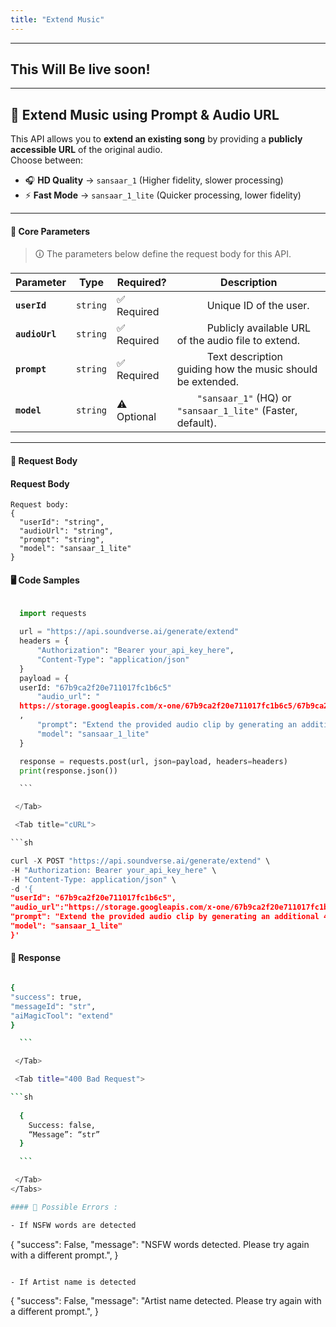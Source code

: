 ```yaml
---
title: "Extend Music"
---
```



---

## This Will Be live soon!

---

## 🎵 Extend Music using Prompt & Audio URL

This API allows you to **extend an existing song** by providing a **publicly accessible URL** of the original audio.  
Choose between:

- 🎧 **HD Quality** → `sansaar_1` (Higher fidelity, slower processing)
- ⚡ **Fast Mode** → `sansaar_1_lite` (Quicker processing, lower fidelity)

---

#### 🔹 **Core Parameters**

> 🛈 The parameters below define the request body for this API.

| Parameter      | Type     | Required?   | Description                                                                    |
| -------------- | -------- | ----------- | ------------------------------------------------------------------------------ |
| **`userId`**   | `string` | ✅ Required | &#x2003;&emsp;&emsp;Unique ID of the user.                                     |
| **`audioUrl`** | `string` | ✅ Required | &#x2003;&emsp;&emsp;Publicly available URL of the audio file to extend.        |
| **`prompt`**   | `string` | ✅ Required | &#x2003;&emsp;&emsp;Text description guiding how the music should be extended. |
| **`model`**    | `string` | ⚠️ Optional | &#x2003;&emsp;`"sansaar_1"` (HQ) or `"sansaar_1_lite"` (Faster, default).      |

---

#### 📩 **Request Body**

<div style={{ backgroundColor: "#e9ecef", padding: "0.75rem", borderRadius: "0.3rem" }}>
  
#### **Request Body**

```
Request body:
{
  "userId": "string",
  "audioUrl": "string",
  "prompt": "string",
  "model": "sansaar_1_lite"
}

```

</div>

#### 🖥️ Code Samples

<Tabs>
  <Tab title="Python">
  
  ```python

    import requests

    url = "https://api.soundverse.ai/generate/extend"
    headers = {
        "Authorization": "Bearer your_api_key_here",
        "Content-Type": "application/json"
    }
    payload = {
    userId: "67b9ca2f20e711017fc1b6c5"
        "audio_url": "
    https://storage.googleapis.com/x-one/67b9ca2f20e711017fc1b6c5/67b9ca2f20e711017fc1b6c5/xone20250312100522scsuxkec.wav
    ,
        "prompt": "Extend the provided audio clip by generating an additional 45 seconds of music. Maintain the style and mood of the original piece while seamlessly continuing the composition.",
        "model": "sansaar_1_lite"
    }

    response = requests.post(url, json=payload, headers=headers)
    print(response.json())

    ```

   </Tab>

   <Tab title="cURL">
  
  ```sh

curl -X POST "https://api.soundverse.ai/generate/extend" \
 -H "Authorization: Bearer your_api_key_here" \
 -H "Content-Type: application/json" \
 -d '{
"userId": "67b9ca2f20e711017fc1b6c5",
"audio_url":"https://storage.googleapis.com/x-one/67b9ca2f20e711017fc1b6c5/67b9ca2f20e711017fc1b6c5/xone20250312100522scsuxkec.wav,
"prompt": "Extend the provided audio clip by generating an additional 45 seconds of music. Maintain the style and mood of the original piece while seamlessly continuing the composition.",
"model": "sansaar_1_lite"
}'
```

   </Tab>
   
</Tabs>

#### 📌 Response

<Tabs>
   <Tab title="200 OK">
  
  ```sh

{
"success": true,
"messageId": "str",
"aiMagicTool": "extend"
}

    ```

   </Tab>

   <Tab title="400 Bad Request">
  
  ```sh
      
    {
      Success: false,
      “Message”: “str”
    }

    ```

   </Tab>
</Tabs>

#### 🚫 Possible Errors :

- If NSFW words are detected

```
{
"success": False,
"message": "NSFW words detected. Please try again with a different prompt.",
}
```

- If Artist name is detected

```
{
"success": False,
"message": "Artist name detected. Please try again with a different prompt.",
}
```
